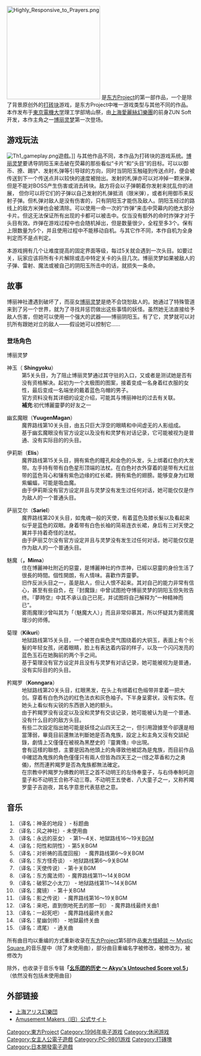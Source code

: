 {{Infobox VG
|title = 东方灵异传 ～ Highly Responsive to Prayers.
|japanese = 東方靈異伝　～ Highly Responsive to Prayers.
|image = File:Th01cover.jpg
|caption=
|developer = ZUN Soft
|publisher = Amusement Makers
|designer = [[ZUN|ZUN]]
|series = [[東方Project|東方Project]]
|released = 完整版：1996年11月3日
|genre = [[休闲游戏|休闲游戏]]
|modes = [[单人电子游戏|单人]]
|platforms = [[PC-98|PC-98]]
}}
[[File:Highly_Responsive_to_Prayers.png|250px]]
{{Vgname|東方靈異傳 ～ Highly Responsive to Prayers.|ja=東方靈異伝　～ Highly Responsive to Prayers.}}是[[东方Project|东方Project]]的第一部作品，一个是除了背景原创外的[[打砖块|打砖块]]游戏，是东方Project中唯一游戏类型与其他不同的作品。本作发布于[[東京電機大学|東京電機大学]]理工学部鳩山祭，由[[上海愛麗絲幻樂團|上海愛麗絲幻樂團]]的前身ZUN Soft开发，本作主角之一[[博丽灵梦|博丽灵梦]]第一次登场。

==游戏玩法==
[[File:Th1_gameplay.png|right]]遊戲。]]
与其他作品不同，本作品为打砖块的游戏系统。[[博丽灵梦|博丽灵梦]]要诱导阴阳玉来击破在荧幕的那些看似“卡片”和“头目”的目标。可以以御币、撩、踢铲、发射札弹等引导球的方向，同时当阴阳玉触碰到传送点时，便会被传送到下一个传送点并以较快的速度被抛出。发射的札弹亦可以对冲掉一颗米弹，但是不能对BOSS产生伤害或消去砖块。敌方将会以子弹朝着你发射来扰乱你的进展， 但你可以将它们的子弹以自己发射的札弹抵消（限米弹），或者利用御币来反射子弹。但札弹对敌人是没有伤害的，只有阴阳玉才能伤及敌人。阴阳玉经过的路线上的敌方米弹也会被清除。可以使用一命一次的“炸弹”来击中荧幕内的绝大部分卡片。但这无法保证所有出现的卡都可以被击中。仅当没有额外的命时炸弹才对于头目有效。炸弹在游戏过程中也会随机掉出，但是数量很少，全程至多3个。保有上限数量为5个，并且使用过程中不能移动自机。与其它作不同，本作自机为全身判定而不是点判定。

本游戏拥有几个让难度提高的固定界面等级，每过5关就会遇到一次头目。如要过关，玩家应该将所有卡片解除或击中特定关卡的头目几次。博丽灵梦如果被敌人的子弹、雷射、魔法或被自己的阴阳玉所击中的话，就损失一条命。

==故事==
博丽神社遭遇到破坏了，而巫女[[博丽灵梦|博丽灵梦]]是绝不会饶恕敌人的。她通过了特殊管道来到了另一个世界，就为了寻找并惩罚做出这些事情的妖怪。虽然她无法直接给予敌人伤害，但她可以使用一个强大的武器——博丽阴阳玉。有了它，灵梦就可以对抗所有跟她对立的敌人——假设她可以控制它……

===登场角色===
;博丽灵梦
{{main|博麗靈夢}}

;神玉（<span id="神玉"></span> '''<!--{{lang|ja|}}，-->Shingyoku'''）
:第5关头目，为了阻止博丽灵梦通过其守驻的入口，又或者是测试她是否有没有资格解决。起初为一个太极图的图案，接着变成一名身着红衣服的女性，最后变成一名端坐的戴着蓝色乌帽的男子。
:官方资料没有其详细的设定介绍，可能其与博丽神社的过去有关联。
:'''補充''':初代博麗靈夢的好友之一

;幽玄魔眼（<span id="幽玄魔眼"></span>'''<!--{{lang|ja|}}，-->YuugenMagan'''）
:魔界路线第10关头目，由五只巨大浮空的眼睛和中间虚无的人影组成。
:基于幽玄魔眼没有官方设定以及没有和灵梦有对话记录，它可能被视为是普通、没有实际目的的头目。

;伊莉斯（<span id="伊莉斯"></span>'''<!--{{lang|ja|}}，-->Elis'''）
:魔界路线第15关头目，拥有紫色的瞳孔和金色的头发，头上绑着红色的大发带。左手持有带有白色星形顶端的法杖。在白色衬衣外穿着的是带有大红丝带的蓝色背心和镶有紫色边缘的红长裙，拥有紫色的翅膀。能够变身为红眼紫蝙蝠，可能是吸血魔。
:由于伊莉斯没有官方设定并且与灵梦没有发生过任何对话，她可能仅仅是作为敌人的一个普通头目。

; 萨丽艾尔（<span id="萨丽艾尔"></span>'''<!--{{lang|ja|}}，-->Sariel'''）
:魔界路线第20关头目，如鬼魂一般的天使，有着蓝色及膝长髮以及看起来似乎是蓝色的双眼。身着带有白色长袖的简易连衣长裙，身后有三对天使之翼并手持着奇怪的法杖。
:由于萨丽艾尔没有官方设定并且与灵梦没有发生过任何对话，她可能仅仅是作为敌人的一个普通头目。

;魅魔（<span id="魅魔"></span>'''{{lang|ja|魅魔，みま}}，Mima'''）
:住在博麗神社附近的惡靈，是博麗神社的作祟神，已經以惡靈的身份生活了很長的時間。個性開朗，有人情味。喜歡作弄靈夢。
:旧作反派头目之一，虽是敌人，但让人恨不起来。其对自己的能力非常有信心，甚至有些自负，在『封魔錄』中曾试图抢夺博丽灵梦的阴阳玉但失败告终。『夢時空』中其不承认自己已死，并试图将自己解释为“一种精神而已”。 
:雾雨魔理沙曾叫其为「{{lang|ja|魅魔様}}（魅魔大人）」而且非常仰慕其，所以怀疑其为雾雨魔理沙的师傅。

;菊理（<span id="菊理"></span>'''<!--{{lang|ja|}}，-->Kikuri'''）
: 地狱路线第15关头目，一个被苍白紫色灵气围绕着的大铜玉，表面上有个长髮的年轻女孩，闭着眼睛，脸上有表达着内容的样子，以及一个闪闪发亮的蓝色玉石在她胸前的两个手之间。
:基于菊理没有官方设定并且没有与灵梦有对话记录，她可能被视为是普通，没有实际目的的头目。

;矜羯罗（<span id="矜羯罗"></span>'''<!--{{lang|ja|}}，-->Konngara'''）
:地狱路线第20关头目，红眼黑发，在头上有绑着红色缎带并拿着一把大剑。穿着有白色外边的红色法衣和灰色袖子。下半身呈雾状，没有实体。在她头上看似有尖锐的东西嵌入她的额头。
:由于矜羯罗没有设定以及没和灵梦有交谈记录，她可能被认为是一个普通、没有什么目的的敌方头目。
:有些二次設定指出她可能是妖怪之山四天王之一，但引用證據至今卻還是相當薄弱，畢竟目前還無法判斷她是否為鬼族，設定上和主角又沒有交談紀錄，劇情上又僅僅在被視為黑歷史的『靈異傳』中出現。
:會有這樣的聯想，主要是因為他頭上的角導致他被認為是鬼族，而目前作品中確認為鬼族的角色僅僅只有兩人但皆為四天王之一(怪之萃香和力之勇儀)，然而連矜羯罗是否為鬼族都無法確定。
:在宗教中矜羯罗为佛教的明王之首不动明王的左侍奉童子，与右侍奉制吒迦童子和不动明王合称不动三尊。不动明王五使者、八大童子之一，又称矜羯罗童子吉迦夜，其名字意思代表慈悲之意。

==音乐==
# '''{{lang|ja|A Sacred Lot}}'''（译名：神圣的地段 ）- 标题曲
# '''{{lang|ja|風の神社}}'''（译名：风之神社）- 未使用曲
# '''{{lang|ja|永遠の巫女}}'''（译名：永远的巫女） - 第1～4关、地獄路线16〜19关[[背景音乐|BGM]]
# '''{{lang|ja|The Positive and Negative}}'''（译名：阳性和阴性）- 第5关BGM
# '''{{lang|ja|Highly Responsive to Prayers}}'''（译名：对祈祷的高度回报） - 魔界路线第6～9关BGM
# '''{{lang|ja|東方怪奇談}}'''（译名：东方怪奇谈） - 地狱路线第6～9关BGM
# '''{{lang|ja|天使伝説}}'''（译名：天使传说） - 第十关BGM
# '''{{lang|ja|Oriental Magician}} '''（译名：东方魔法师）- 魔界路线第11～14关BGM
# '''{{lang|ja|破邪の小太刀}}'''（译名：破邪之小太刀） - 地狱路线第11～14关BGM
# '''{{lang|ja|魔鏡}}'''（译名：魔镜） - 第十关BGM
# '''{{lang|ja|The Legend of KAGE}}'''（译名：影之传说） - 魔界路线第16～19关BGM
# '''{{lang|ja|いざ、倒れ逝くその時まで}}'''（译名：来吧，直到倒地死去的那一刻） - 魔界路线最终关曲1
# '''{{lang|ja|死なばもろとも}}'''（译名：一起死吧） - 魔界路线最终关曲2
# '''{{lang|ja|星幽剣士}}'''（译名：星幽剑师） - 地獄最终关曲
# '''{{lang|ja|アイリス}}'''（译名：鸢尾） - 通关曲

所有曲目均以重编的方式重新收录在[[东方Project|东方Project]]第5部作品[[東方怪綺談_～_Mystic_Square.|東方怪綺談 ～ Mystic Square.]]的音乐屋中（除了未使用曲'''{{lang|ja|風の神社}}'''），部分曲目重编名字被修改，'''{{lang|ja|星幽剣士}}'''被修改为'''{{lang|ja|星幽天使}}'''，'''{{lang|ja|死なばもろとも}}'''被修改为'''{{lang|ja|Civilization of Magic}}'''

除外，也收录于音乐专辑'''「[[上海愛麗絲幻樂團#幺乐団の历史_〜_Akyu's_Untouched_Score_系列|幺乐团的历史 ～ Akyu's Untouched Score vol.5]]」'''（依然没有包括未使用曲目'''{{lang|ja|風の神社}}'''）

==外部链接==
* [http://www16.big.or.jp/~zun/ 上海アリス幻樂団] {{Wayback|url=http://www16.big.or.jp/~zun/ |date=20020724172954 }}
* [http://www.kt.rim.or.jp/~aotaka/am/index.htm Amusement Makers（旧）公式サイト]

{{東方Project}}

{{DEFAULTSORT:Touhou Reiiden}}
[[Category:東方Project|Category:東方Project]]
[[Category:1996年电子游戏|Category:1996年电子游戏]]
[[Category:休闲游戏|Category:休闲游戏]]
[[Category:女主人公電子遊戲|Category:女主人公電子遊戲]]
[[Category:PC-9801游戏|Category:PC-9801游戏]]
[[Category:打磚塊|Category:打磚塊]]
[[Category:日本開發電子遊戲|Category:日本開發電子遊戲]]